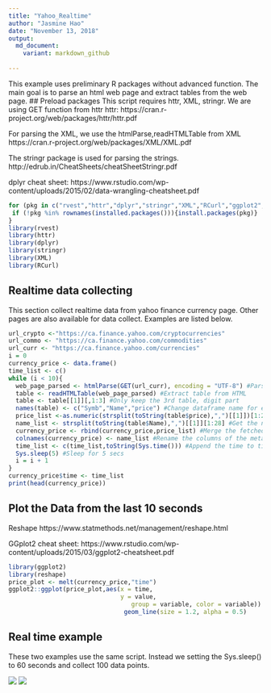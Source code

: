 ---
title: "Yahoo_Realtime"
author: "Jasmine Hao"
date: "November 13, 2018"
output:
  md_document:
    variant: markdown_github
    
---
This example uses preliminary R packages without advanced function. The main goal is to parse an html web page and extract tables from the web page.
## Preload packages
This script requires httr, XML, stringr.
We are using GET function from httr
httr: https://cran.r-project.org/web/packages/httr/httr.pdf

For parsing the XML, we use the htmlParse,readHTMLTable from XML
https://cran.r-project.org/web/packages/XML/XML.pdf

The stringr package is used for parsing the strings.
http://edrub.in/CheatSheets/cheatSheetStringr.pdf

dplyr cheat sheet:
https://www.rstudio.com/wp-content/uploads/2015/02/data-wrangling-cheatsheet.pdf

```{r setup, warning=FALSE}
for (pkg in c("rvest","httr","dplyr","stringr","XML","RCurl","ggplot2","reshape")){
 if (!pkg %in% rownames(installed.packages())){install.packages(pkg)}
}
library(rvest)
library(httr)
library(dplyr)
library(stringr)
library(XML)
library(RCurl)
```

## Realtime data collecting
This section collect realtime data from yahoo finance currency page. Other pages are also available for data collect. Examples are listed below.
```{r data}
url_crypto <-"https://ca.finance.yahoo.com/cryptocurrencies"
url_commo <- "https://ca.finance.yahoo.com/commodities"
url_curr <- "https://ca.finance.yahoo.com/currencies"
i = 0 
currency_price <- data.frame()
time_list <- c()
while (i < 10){
  web_page_parsed <- htmlParse(GET(url_curr), encoding = "UTF-8") #Parse the HTML
  table <- readHTMLTable(web_page_parsed) #Extract table from HTML
  table <- table[[1]][,1:3] #Only keep the 3rd table, digit part
  names(table) <- c("Symb","Name","price") #Change dataframe name for easy merge
  price_list <-as.numeric(strsplit(toString(table$price),",")[[1]])[1:28] #Process the data type, for all 28 FX price
  name_list <- strsplit(toString(table$Name),",")[[1]][1:28] #Get the name of the FX
  currency_price <- rbind(currency_price,price_list) #Merge the fetched data into the metadata
  colnames(currency_price) <- name_list #Rename the columns of the metadata
  time_list <- c(time_list,toString(Sys.time())) #Append the time to time_list
  Sys.sleep(5) #Sleep for 5 secs
  i = i + 1
}
currency_price$time <- time_list
print(head(currency_price))
```

## Plot the  Data from the last 10 seconds
Reshape
https://www.statmethods.net/management/reshape.html

GGplot2 cheat sheet:
https://www.rstudio.com/wp-content/uploads/2015/03/ggplot2-cheatsheet.pdf

```{r, warning=FALSE}
library(ggplot2)
library(reshape)
price_plot <- melt(currency_price,"time")
ggplot2::ggplot(price_plot,aes(x = time, 
                               y = value, 
                                  group = variable, color = variable)) + 
                                geom_line(size = 1.2, alpha = 0.5)   
```

## Real time example
These two examples use the same script. Instead we setting the Sys.sleep() to 60 seconds and collect 100 data points. 

![](yahoo-realtime_files/figure-markdown_github/GBP_USD.png)
![](yahoo-realtime_files/figure-markdown_github/GBP_JPY.png)
